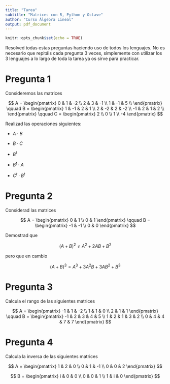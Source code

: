 ```yaml
---
title: "Tarea"
subtitle: "Matrices con R, Python y Octave"
author: "Curso Álgebra Lineal"
output: pdf_document
---
```


```r
knitr::opts_chunk$set(echo = TRUE)
```

Resolved todas estas preguntas haciendo uso de todos los lenguajes. No es necesario que repitáis cada pregunta 3 veces, simplemente con utilizar los 3 lenguajes a lo largo de toda la tarea ya os sirve para practicar.

# Pregunta 1

Consideremos las matrices

$$
A =
\begin{pmatrix}
0 & 1 & -2 \\
2 & 3 & -1 \\
1 & -1 & 5 \\
\end{pmatrix}
\qquad B =
\begin{pmatrix}
1 & -1 & 2 & 1 \\
2 & -2 & 2 & -2 \\
-1 & 2 & 1 & 2 \\
\end{pmatrix}
\qquad C =
\begin{pmatrix}
2 \\
0 \\
1 \\
-4
\end{pmatrix}
$$

Realizad las operaciones siguientes:

* $A \cdot B$

* $B \cdot C$

* $B^t$

* $B^t \cdot A$

* $C^t \cdot B^t$

# Pregunta 2

Considerad las matrices

$$
A = \begin{pmatrix}
0 & 1 \\
0 & 1
\end{pmatrix}
\qquad B = \begin{pmatrix}
-1 & -1 \\
0 & 0 
\end{pmatrix}
$$

Demostrad que

$$
(A + B)^2 \neq A^2 + 2AB + B^2
$$

pero que en cambio

$$
(A + B)^3 = A^3 + 3A^2B + 3AB^2 + B^3
$$

# Pregunta 3

Calcula el rango de las siguientes matrices

$$
A =
\begin{pmatrix}
-1 & 1 & -2 \\
1 & 1 & 0 \\
2 & 1 & 1
\end{pmatrix}
\qquad B =
\begin{pmatrix}
-1 & 2 & 3 & 4 & 5 \\
1 & 2 & 1 & 3 & 2 \\
0 & 4 & 4 & 7 & 7
\end{pmatrix}
$$

# Pregunta 4

Calcula la inversa de las siguientes matrices

$$
A =
\begin{pmatrix}
1 & 2 & 0 \\
0 & 1 & -1 \\
0 & 0 & 2
\end{pmatrix}
$$

$$
B =
\begin{pmatrix}
i & 0 & 0 \\
0 & 0 & 1 \\
1 & i & 0
\end{pmatrix}
$$
